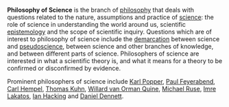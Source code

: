 {{subpages}}

'''Philosophy of Science''' is the branch of [[philosophy]] that deals with questions related to the nature, assumptions and practice of [[science]]: the role of science in understanding the world around us, scientific [[epistemology]] and the scope of scientific inquiry. Questions which are of interest to philosophy of science include the [[demarcation problem|demarcation]] between science and [[pseudoscience]], between science and other branches of knowledge, and between different parts of science. Philosophers of science are interested in what a scientific theory is, and what it means for a theory to be confirmed or disconfirmed by evidence. 

Prominent philosophers of science include [[Karl Popper]], [[Paul Feyerabend]], [[Carl Hempel]], [[Thomas Kuhn]], [[Willard van Orman Quine]], [[Michael Ruse]], [[Imre Lakatos]], [[Ian Hacking]] and [[Daniel Dennett]].